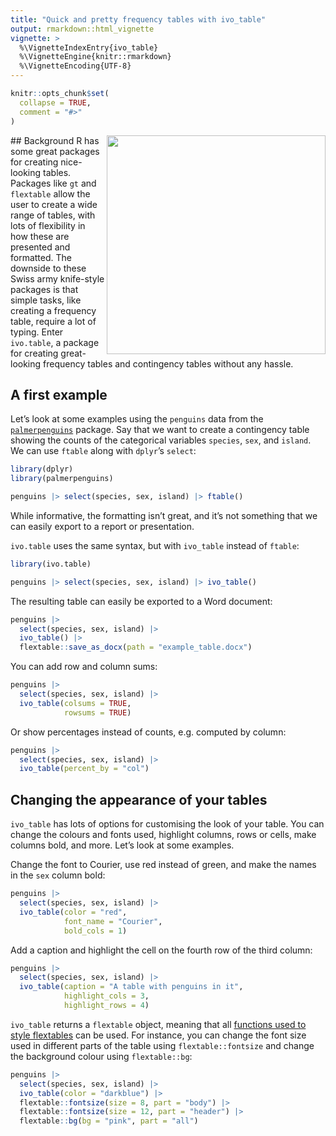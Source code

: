 ```yaml
---
title: "Quick and pretty frequency tables with ivo_table"
output: rmarkdown::html_vignette
vignette: >
  %\VignetteIndexEntry{ivo_table}
  %\VignetteEngine{knitr::rmarkdown}
  %\VignetteEncoding{UTF-8}
---
```


```r
knitr::opts_chunk$set(
  collapse = TRUE,
  comment = "#>"
)
```
<img src="man/figures/logo.png" align="right" width="350" />
## Background
R has some great packages for creating nice-looking tables. Packages like `gt` and `flextable` allow the user to create a wide range of tables, with lots of flexibility in how these are presented and formatted. The downside to these Swiss army knife-style packages is that simple tasks, like creating a frequency table, require a lot of typing. Enter `ivo.table`, a package for creating great-looking frequency tables and contingency tables without any hassle.

## A first example
Let's look at some examples using the `penguins` data from the [`palmerpenguins`](https://cran.r-project.org/package=palmerpenguins) package. Say that we want to create a contingency table showing the counts of the categorical variables `species`, `sex`, and `island`. We can use `ftable` along with `dplyr`'s `select`:

```r
library(dplyr)
library(palmerpenguins)

penguins |> select(species, sex, island) |> ftable()
```

While informative, the formatting isn't great, and it's not something that we can easily export to a report or presentation.

`ivo.table` uses the same syntax, but with `ivo_table` instead of `ftable`:

```r
library(ivo.table)

penguins |> select(species, sex, island) |> ivo_table()
```

The resulting table can easily be exported to a Word document:

```r
penguins |>
  select(species, sex, island) |>
  ivo_table() |> 
  flextable::save_as_docx(path = "example_table.docx")
```

You can add row and column sums:

```r
penguins |>
  select(species, sex, island) |>
  ivo_table(colsums = TRUE,
            rowsums = TRUE)
```

Or show percentages instead of counts, e.g. computed by column:

```r
penguins |>
  select(species, sex, island) |>
  ivo_table(percent_by = "col")
```



## Changing the appearance of your tables
`ivo_table` has lots of options for customising the look of your table. You can change the colours and fonts used, highlight columns, rows or cells, make columns bold, and more. Let's look at some examples.

Change the font to Courier, use red instead of green, and make the names in the `sex` column bold:

```r
penguins |>
  select(species, sex, island) |>
  ivo_table(color = "red",
            font_name = "Courier",
            bold_cols = 1)
```

Add a caption and highlight the cell on the fourth row of the third column:

```r
penguins |>
  select(species, sex, island) |>
  ivo_table(caption = "A table with penguins in it",
            highlight_cols = 3,
            highlight_rows = 4)
```

`ivo_table` returns a `flextable` object, meaning that all [functions used to style flextables](https://ardata-fr.github.io/flextable-book/define-visual-properties.html) can be used. For instance, you can change the font size used in different parts of the table using `flextable::fontsize` and change the background colour using `flextable::bg`:

```r
penguins |>
  select(species, sex, island) |>
  ivo_table(color = "darkblue") |> 
  flextable::fontsize(size = 8, part = "body") |> 
  flextable::fontsize(size = 12, part = "header") |> 
  flextable::bg(bg = "pink", part = "all")
```
